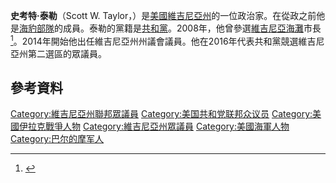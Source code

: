 {{expand|time=2016-11-10T10:28:16+00:00}}
'''史考特·泰勒'''（Scott W. Taylor，{{bd|1979年|6月27日}}）是[[美國|美國]][[維吉尼亞州|維吉尼亞州]]的一位政治家。在從政之前他是[[海豹部隊|海豹部隊]]的成員。泰勒的黨籍是[[共和黨_(美國)|共和黨]]。2008年，他曾參選[[維吉尼亞海灘|維吉尼亞海灘]]市長<ref>{{cite web|url=http://www.virginianewssource.com/PDFs/staylor.pdf|title=Scott Taylor to Run for Virginia's 2nd Congressional District Seat|publisher=Scott Taylor for Congress|accessdate=August 22, 2012|deadurl=yes|archiveurl=https://web.archive.org/web/20101201023625/http://virginianewssource.com/PDFs/staylor.pdf|archivedate=2010年12月1日}}</ref>。2014年開始他出任維吉尼亞州州議會議員。他在2016年代表共和黨競選維吉尼亞州第二選區的眾議員。
==參考資料==
{{reflist|30em}}

{{DEFAULTSORT: Taylor, Scott}}
[[Category:維吉尼亞州聯邦眾議員|Category:維吉尼亞州聯邦眾議員]]
[[Category:美国共和党联邦众议员|Category:美国共和党联邦众议员]]
[[Category:美國伊拉克戰爭人物|Category:美國伊拉克戰爭人物]]
[[Category:維吉尼亞州眾議員|Category:維吉尼亞州眾議員]]
[[Category:美國海軍人物|Category:美國海軍人物]]
[[Category:巴尔的摩军人|Category:巴尔的摩军人]]